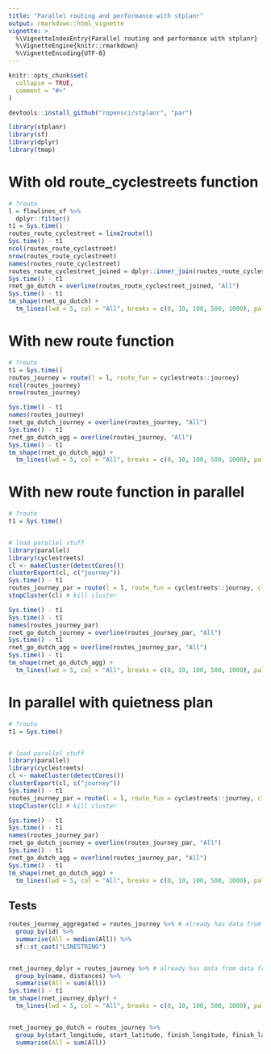 ```yaml
---
title: "Parallel routing and performance with stplanr"
output: rmarkdown::html_vignette
vignette: >
  %\VignetteIndexEntry{Parallel routing and performance with stplanr}
  %\VignetteEngine{knitr::rmarkdown}
  %\VignetteEncoding{UTF-8}
---
```


```r
knitr::opts_chunk$set(
  collapse = TRUE,
  comment = "#>"
)
```

```r
devtools::install_github("ropensci/stplanr", "par")
```


```r
library(stplanr)
library(sf)
library(dplyr)
library(tmap)
```

# With old route_cyclestreets function

```r
# ?route
l = flowlines_sf %>% 
  dplyr::filter()
t1 = Sys.time()
routes_route_cyclestreet = line2route(l)
Sys.time() - t1
ncol(routes_route_cyclestreet)
nrow(routes_route_cyclestreet)
names(routes_route_cyclestreet)
routes_route_cyclestreet_joined = dplyr::inner_join(routes_route_cyclestreet, sf::st_drop_geometry(l))
Sys.time() - t1
rnet_go_dutch = overline(routes_route_cyclestreet_joined, "All")
Sys.time() - t1
tm_shape(rnet_go_dutch) +
  tm_lines(lwd = 5, col = "All", breaks = c(0, 10, 100, 500, 1000), palette = "viridis")
```

# With new route function

```r
# ?route
t1 = Sys.time()
routes_journey = route(l = l, route_fun = cyclestreets::journey)
ncol(routes_journey)
nrow(routes_journey)

Sys.time() - t1
names(routes_journey)
rnet_go_dutch_journey = overline(routes_journey, "All")
Sys.time() - t1
rnet_go_dutch_agg = overline(routes_journey, "All")
Sys.time() - t1
tm_shape(rnet_go_dutch_agg) +
  tm_lines(lwd = 5, col = "All", breaks = c(0, 10, 100, 500, 1000), palette = "viridis")
```

# With new route function in parallel

```r
# ?route
t1 = Sys.time()


# load parallel stuff
library(parallel)
library(cyclestreets)
cl <- makeCluster(detectCores())
clusterExport(cl, c("journey"))
Sys.time() - t1
routes_journey_par = route(l = l, route_fun = cyclestreets::journey, cl = cl) # multi-core
stopCluster(cl) # kill cluster

Sys.time() - t1
Sys.time() - t1
names(routes_journey_par)
rnet_go_dutch_journey = overline(routes_journey_par, "All")
Sys.time() - t1
rnet_go_dutch_agg = overline(routes_journey_par, "All")
Sys.time() - t1
tm_shape(rnet_go_dutch_agg) +
  tm_lines(lwd = 5, col = "All", breaks = c(0, 10, 100, 500, 1000), palette = "viridis")
```

# In parallel with quietness plan


```r
# ?route
t1 = Sys.time()


# load parallel stuff
library(parallel)
library(cyclestreets)
cl <- makeCluster(detectCores())
clusterExport(cl, c("journey"))
Sys.time() - t1
routes_journey_par = route(l = l, route_fun = cyclestreets::journey, cl = cl, plan = "quietest") # multi-core
stopCluster(cl) # kill cluster

Sys.time() - t1
Sys.time() - t1
names(routes_journey_par)
rnet_go_dutch_journey = overline(routes_journey_par, "All")
Sys.time() - t1
rnet_go_dutch_agg = overline(routes_journey_par, "All")
Sys.time() - t1
tm_shape(rnet_go_dutch_agg) +
  tm_lines(lwd = 5, col = "All", breaks = c(0, 10, 100, 500, 1000), palette = "viridis")
```

## Tests

```r
routes_journey_aggregated = routes_journey %>% # already has data from data frame in there!
  group_by(id) %>% 
  summarise(All = median(All)) %>% 
  sf::st_cast("LINESTRING")


rnet_journey_dplyr = routes_journey %>% # already has data from data frame in there!
  group_by(name, distances) %>% 
  summarise(All = sum(All)) 
Sys.time() - t1
tm_shape(rnet_journey_dplyr) +
  tm_lines(lwd = 5, col = "All", breaks = c(0, 10, 100, 500, 1000), palette = "viridis") # quite different...


rnet_journey_go_dutch = routes_journey %>% 
  group_by(start_longitude, start_latitude, finish_longitude, finish_latitude) %>% 
  summarise(All = sum(All))


```

